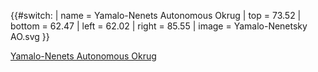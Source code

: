 {{#switch:{{{1}}}
| name  = Yamalo-Nenets Autonomous Okrug
| top    = 73.52
| bottom = 62.47
| left   = 62.02
| right  = 85.55
| image  = Yamalo-Nenetsky AO.svg
}}<noinclude>
{{Location map/Info}}
[[Category:Russia federal subject location map templates|Yamalo-Nenets Autonomous Okrug]]
</noinclude>